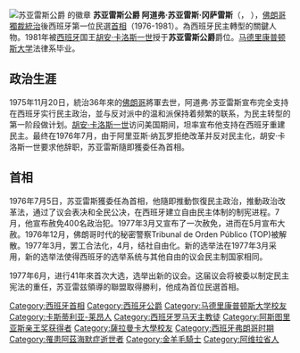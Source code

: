 {{Infobox Officeholder
| image         = Adolfo Suárez 1980 (cropped).jpg
| caption       = 
| name          = 
| order         = [[西班牙|西班牙]][[西班牙首相|首相]]
| monarch       = [[胡安·卡洛斯一世|胡安·卡洛斯一世]]
| term_start    = 1976年7月5日
| term_end      = 1981年2月25日
| predecessor   = [[卡洛斯·阿里亚斯·纳瓦罗|卡洛斯·阿里亚斯·纳瓦罗]]
| successor     = [[莱奥波尔多·卡尔沃-索特洛·布斯特洛|莱奥波尔多·卡尔沃-索特洛·布斯特洛]]
| birth_date    = 1932年9月25日
| birth_place   = {{flagicon|西班牙|1931}} [[西班牙第二共和國|西班牙]][[阿維拉省|阿維拉省]][[塞夫雷羅斯|塞夫雷羅斯]]  
| death_date    = {{death date and age|2014|3|23|1932|9|25}}
| death_place   = {{ESP}}[[馬德里|馬德里]]
| spouse        = María Amparo Illana y Elórtegui 
| party         = 民主中間聯盟
| religion      = [[羅馬天主教|羅馬天主教]]
| signature     = FirmadeAdolfoSuarez.png
}}
[[File:Coat_of_arms_of_Adolfo,_First_Duke_of_Suárez.svg|thumb|苏亚雷斯公爵 的徽章
]]
'''苏亚雷斯公爵 阿道弗·苏亚雷斯·冈萨雷斯'''（{{lang-es|'''Adolfo Suárez González'''}}，{{bd|1932年|9月25日|2014年|3月23日|catIdx=S}} ），[[佛朗哥時期|佛朗哥獨裁統治]]後西班牙第一位民選[[西班牙首相列表|首相]]（1976-1981）。為西班牙民主轉型的關鍵人物。1981年被[[西班牙|西班牙]]国王[[胡安·卡洛斯一世|胡安·卡洛斯一世]]授于'''苏亚雷斯公爵'''爵位。[[马德里康普顿斯大学|马德里康普顿斯大学]]法律系毕业。

==政治生涯==
1975年11月20日，統治36年來的[[佛朗哥|佛朗哥]]將軍去世，阿道弗·苏亚雷斯宣布完全支持在西班牙实行民主政治，並与反对派中的温和派保持着频繁的联系，为民主转型的第一阶段做计划。[[胡安·卡洛斯一世|胡安·卡洛斯一世]]访问美国期间，坦率宣布他支持在西班牙重建民主。最终在1976年7月，由于阿里亚斯·纳瓦罗拒绝改革并反对民主化，胡安·卡洛斯一世要求他辞职，苏亚雷斯隨即獲委任為首相。

==首相==
1976年7月5日，苏亚雷斯獲委任為首相，他隨即推動恢復民主政治，推動政治改革法，通过了议会表决和全民公决，在西班牙建立自由民主体制的制宪进程。7月，他宣布赦免400名政治犯。1977年3月又宣布了一次赦免，进而在5月宣布大赦。1976年12月，佛朗哥时代的秘密警察Tribunal de Orden Público (TOP)被解散。1977年3月，罢工合法化，4月，结社自由化。新的选举法在1977年3月采用，新的选举法使得西班牙的选举系统与其他自由的议会民主制国家相同。

1977年6月，进行41年來首次大选，选举出新的议会。这届议会将被委以制定民主宪法的重任，苏亚雷兹領導的聯盟取得勝利，他成為首位民選首相。

{{Leader| [[卡洛斯·阿里亞斯·納瓦羅|卡洛斯·阿里亞斯·納瓦羅]] |'''[[西班牙首相列表|西班牙首相]]'''<br/> 1976年－1981年| [[萊奧波爾多·卡爾沃-索特洛|萊奧波爾多·卡爾沃-索特洛]]}}
{{西班牙首相}}
{{阿斯图里亚斯亲王奖获得者|concord}}
{{冷戰相關人物}}
{{Authority control}}
{{DEFAULTSORT:Suarez, Adolfo}}
[[Category:西班牙首相|Category:西班牙首相]]
[[Category:西班牙公爵|Category:西班牙公爵]]
[[Category:马德里康普顿斯大学校友|Category:马德里康普顿斯大学校友]]
[[Category:卡斯蒂利亚-莱昂人|Category:卡斯蒂利亚-莱昂人]]
[[Category:西班牙罗马天主教徒|Category:西班牙罗马天主教徒]]
[[Category:阿斯图里亚斯亲王奖获得者|Category:阿斯图里亚斯亲王奖获得者]]
[[Category:薩拉曼卡大學校友|Category:薩拉曼卡大學校友]]
[[Category:西班牙弗朗哥时期|Category:西班牙弗朗哥时期]]
[[Category:罹患阿茲海默症逝世者|Category:罹患阿茲海默症逝世者]]
[[Category:金羊毛騎士|Category:金羊毛騎士]]
[[Category:阿维拉省人|Category:阿维拉省人]]